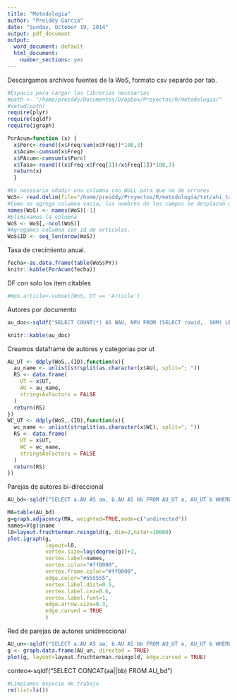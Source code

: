 ```yaml
---
title: "Metodologia"
author: "Preiddy Garcia"
date: "Sunday, October 19, 2014"
output: pdf_document
output:
  word_document: default
  html_document:
    number_sections: yes
---
```


Descargamos archivos fuentes de la WoS, formato csv separdo por tab.

```r
#Espacio para cargar las librerias necesarias
#path <- "/home/preiddy/Documentos/Dropbox/Proyectos/R/metodologia/"
#setwd(path)
require(plyr)
require(sqldf)
require(igraph)
```



```r
PorAcum=function (x) {
  x$Porc<-round((x$Freq/sum(x$Freq))*100,3)
  x$Acum<-cumsum(x$Freq)
  x$PAcum<-cumsum(x$Porc)
  x$Tasa<-round(((x$Freq-x$Freq[1])/x$Freq[1])*100,3)
  return(x)
  }
```

```r
#Es necesario añadir una columna con NULL para que no de errores
WoS<- read.delim(file="/home/preiddy/Proyectos/R/metodologia/txt/ahi_tab_mac.txt", row.names=NULL, stringsAsFactors=FALSE, quote = "", encoding="UTF-8")
#Como se agrega columna vacia, los nombres de los campos se desplazan una columna, por lo que es necesario corregirlos
names(WoS) <- names(WoS)[-1]
#Eliminamos la columna
WoS <- WoS[,-ncol(WoS)]
#Agregamos columna con id de articulos.
WoS$ID <- seq_len(nrow(WoS))
```

Tasa de crecimiento anual.

```r
fecha<-as.data.frame(table(WoS$PY))
knitr::kable(PorAcum(fecha))
```

DF con solo los item citables

```r
#WoS.article<-subset(WoS, DT == 'Article')
```

Autores por documento
```r
au_doc<-sqldf("SELECT COUNT(*) AS NAU, NPU FROM (SELECT rowid,  SUM( LENGTH( AU ) - LENGTH( REPLACE( AU, ';', '' ) ) +1 ) AS NPU FROM WoS GROUP BY id) GROUP BY NPU ORDER BY NAU ASC, NPU DESC")
```

```r
knitr::kable(au_doc)
```

Creamos dataframe de autores y categorias por ut
```r
AU_UT <- ddply(WoS,.(ID),function(x){  
  au_name <- unlist(strsplit(as.character(x$AU), split="; "))
  RS <- data.frame(
    UT = x$UT,
    AU = au_name,
    stringsAsFactors = FALSE
  )
  return(RS)
})
WC_UT <- ddply(WoS,.(ID),function(x){  
  wc_name <- unlist(strsplit(as.character(x$WC), split="; "))
  RS <- data.frame(
    UT = x$UT,
    WC = wc_name,
    stringsAsFactors = FALSE
  )
  return(RS)
})
```

Parejas de autores bi-direccional

```r
AU_bd<-sqldf("SELECT a.AU AS aa, b.AU AS bb FROM AU_UT a, AU_UT b WHERE a.UT=b.UT AND a.AU<>b.AU")

MA=table(AU_bd)
g=graph.adjacency(MA, weighted=TRUE,mode=c("undirected"))
names=V(g)$name
l0=layout.fruchterman.reingold(g, dim=2,niter=10000)
plot.igraph(g, 
            layout=l0, 
            vertex.size=log(degree(g))+1,
            vertex.label=names,
            vertex.color="#ff0000", 
            vertex.frame.color="#ff0000", 
            edge.color="#555555", 
            vertex.label.dist=0.5, 
            vertex.label.cex=0.6, 
            vertex.label.font=1,
            edge.arrow.size=0.3,
            edge.curved = TRUE
            )
```

Red de parejas de autores unidireccional
```r
AU_un<-sqldf("SELECT a.AU AS aa, b.AU AS bb FROM AU_UT a, AU_UT b WHERE a.UT=b.UT AND a.AU<b.AU")
g <- graph.data.frame(AU_un, directed = TRUE)
plot(g, layout=layout.fruchterman.reingold, edge.curved = TRUE)
```



conteo<-sqldf("SELECT CONCAT(aa||bb) FROM AU_bd")




```r
#Limpiamos espacio de trabajo
rm(list=ls())
```

